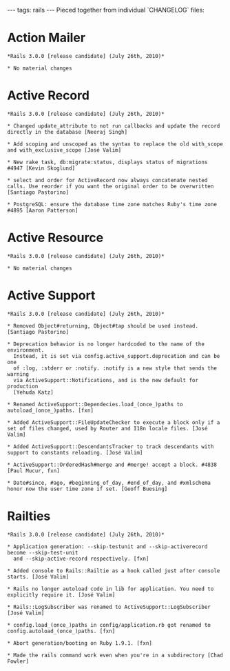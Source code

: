 ---
tags: rails
---
Pieced together from individual `CHANGELOG` files:

= Action Mailer =

<pre>*Rails 3.0.0 [release candidate] (July 26th, 2010)*

* No material changes</pre>

= Active Record =

<pre>*Rails 3.0.0 [release candidate] (July 26th, 2010)*

* Changed update_attribute to not run callbacks and update the record directly in the database [Neeraj Singh]

* Add scoping and unscoped as the syntax to replace the old with_scope and with_exclusive_scope [José Valim]

* New rake task, db:migrate:status, displays status of migrations #4947 [Kevin Skoglund]

* select and order for ActiveRecord now always concatenate nested calls. Use reorder if you want the original order to be overwritten [Santiago Pastorino]

* PostgreSQL: ensure the database time zone matches Ruby's time zone #4895 [Aaron Patterson]</pre>

= Active Resource =

<pre>*Rails 3.0.0 [release candidate] (July 26th, 2010)*

* No material changes</pre>

= Active Support =

<pre>*Rails 3.0.0 [release candidate] (July 26th, 2010)*

* Removed Object#returning, Object#tap should be used instead. [Santiago Pastorino]

* Deprecation behavior is no longer hardcoded to the name of the environment.
  Instead, it is set via config.active_support.deprecation and can be one
  of :log, :stderr or :notify. :notify is a new style that sends the warning
  via ActiveSupport::Notifications, and is the new default for production
  [Yehuda Katz]

* Renamed ActiveSupport::Dependecies.load_(once_)paths to autoload_(once_)paths. [fxn]

* Added ActiveSupport::FileUpdateChecker to execute a block only if a set of files changed, used by Router and I18n locale files. [José Valim]

* Added ActiveSupport::DescendantsTracker to track descendants with support to constants reloading. [José Valim]

* ActiveSupport::OrderedHash#merge and #merge! accept a block. #4838 [Paul Mucur, fxn]

* Date#since, #ago, #beginning_of_day, #end_of_day, and #xmlschema honor now the user time zone if set. [Geoff Buesing]</pre>

= Railties =

<pre>*Rails 3.0.0 [release candidate] (July 26th, 2010)*

* Application generation: --skip-testunit and --skip-activerecord become --skip-test-unit
  and --skip-active-record respectively. [fxn]

* Added console to Rails::Railtie as a hook called just after console starts. [José Valim]

* Rails no longer autoload code in lib for application. You need to explicitly require it. [José Valim]

* Rails::LogSubscriber was renamed to ActiveSupport::LogSubscriber [José Valim]

* config.load_(once_)paths in config/application.rb got renamed to config.autoload_(once_)paths. [fxn]

* Abort generation/booting on Ruby 1.9.1. [fxn]

* Made the rails command work even when you're in a subdirectory [Chad Fowler]</pre>
